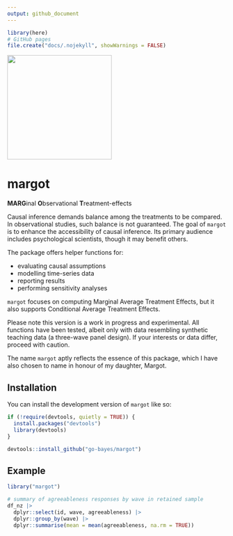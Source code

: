 ```yaml
---
output: github_document
---
```


<!-- README.md is generated from README.Rmd. Please edit that file -->

<!-- ```{r, include = FALSE} -->
<!-- knitr::opts_chunk$set( -->
<!--   collapse = TRUE, -->
<!--   comment = "#>", -->
<!--   fig.path = "man/figures/README-", -->
<!--   out.width = "100%" -->
<!-- ) -->
<!-- ``` -->


```r
library(here)
# GitHub pages
file.create("docs/.nojekyll", showWarnings = FALSE)
```


<!-- badges: start -->
<img src="man/figures/margot_hex_sticker.png" width = 240>
<!-- badges: end -->

# margot
**MARG**inal **O**bservational **T**reatment-effects


Causal inference demands balance among the treatments to be compared. In observational studies, such balance is not guaranteed. The goal of `margot` is to enhance the accessibility of causal inference. Its primary audience includes psychological scientists, though it may benefit others.

The package offers helper functions for:

- evaluating causal assumptions
- modelling time-series data
- reporting results
- performing sensitivity analyses

`margot` focuses on computing Marginal Average Treatment Effects, but it also supports Conditional Average Treatment Effects. 

Please note this version is a work in progress and experimental. All functions have been tested, albeit only with data resembling synthetic teaching data (a three-wave panel design). If your interests or data differ, proceed with caution.

The name `margot` aptly reflects the essence of this package, which I have also chosen to name in honour of my daughter, Margot.

## Installation

You can install the development version of `margot` like so:

```r
if (!require(devtools, quietly = TRUE)) {
  install.packages("devtools")
  library(devtools)
}

devtools::install_github("go-bayes/margot")
```

## Example

```r
library("margot")

# summary of agreeableness responses by wave in retained sample
df_nz |> 
  dplyr::select(id, wave, agreeableness) |> 
  dplyr::group_by(wave) |> 
  dplyr::summarise(mean = mean(agreeableness, na.rm = TRUE))
```
